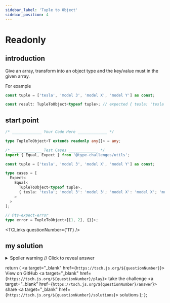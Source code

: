 ```yaml
---
sidebar_label: 'Tuple to Object'
sidebar_position: 4
---
```


# Readonly

## introduction

Give an array, transform into an object type and the key/value must in the given array.

For example

```ts
const tuple = ['tesla', 'model 3', 'model X', 'model Y'] as const;

const result: TupleToObject<typeof tuple>; // expected { tesla: 'tesla', 'model 3': 'model 3', 'model X': 'model X', 'model Y': 'model Y'}
```

## start point

```ts
/* _____________ Your Code Here _____________ */

type TupleToObject<T extends readonly any[]> = any;

/* _____________ Test Cases _____________ */
import { Equal, Expect } from '@type-challenges/utils';

const tuple = ['tesla', 'model 3', 'model X', 'model Y'] as const;

type cases = [
  Expect<
    Equal<
      TupleToObject<typeof tuple>,
      { tesla: 'tesla'; 'model 3': 'model 3'; 'model X': 'model X'; 'model Y': 'model Y' }
    >
  >
];

// @ts-expect-error
type error = TupleToObject<[[1, 2], {}]>;
```

<TCLinks questionNumber={'11'} />

## my solution

<details>

<summary>Spoiler warning // Click to reveal answer</summary>

```ts twoslash
type TupleToObject<T extends readonly any[]> = {
  [k in T[number]]: k;
};
```

</details>

  return (
    <span className="badge-links">
      <a target="\_blank" href={`https://tsch.js.org/${questionNumber}`}>
        View on GitHub
      </a>
      <a target="\_blank" href={`https://tsch.js.org/${questionNumber}/play`}>
        take the challenge
      </a>
      <a target="\_blank" href={`https://tsch.js.org/${questionNumber}/answer`}>
        share
      </a>
      <a target="\_blank" href={`https://tsch.js.org/${questionNumber}/solutions`}>
        solutions
      </a>
    </span>
  );
};
